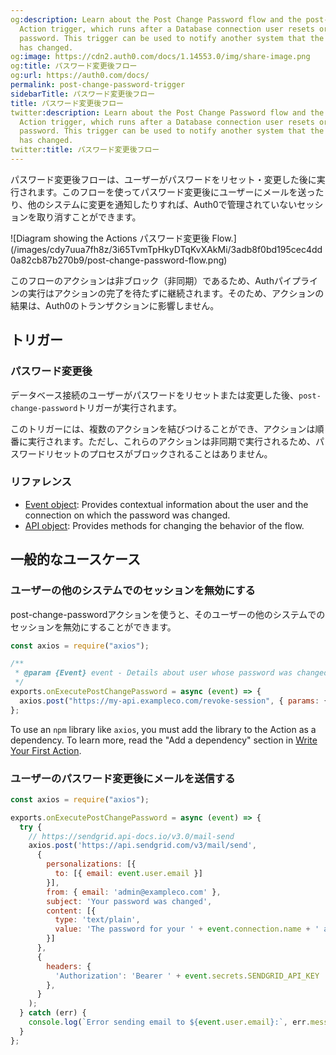 ```yaml
---
og:description: Learn about the Post Change Password flow and the post-change-password
  Action trigger, which runs after a Database connection user resets or changes their
  password. This trigger can be used to notify another system that the user’s password
  has changed.
og:image: https://cdn2.auth0.com/docs/1.14553.0/img/share-image.png
og:title: パスワード変更後フロー
og:url: https://auth0.com/docs/
permalink: post-change-password-trigger
sidebarTitle: パスワード変更後フロー
title: パスワード変更後フロー
twitter:description: Learn about the Post Change Password flow and the post-change-password
  Action trigger, which runs after a Database connection user resets or changes their
  password. This trigger can be used to notify another system that the user’s password
  has changed.
twitter:title: パスワード変更後フロー
---
```


パスワード変更後フローは、ユーザーがパスワードをリセット・変更した後に実行されます。このフローを使ってパスワード変更後にユーザーにメールを送ったり、他のシステムに変更を通知したりすれば、Auth0で管理されていないセッションを取り消すことができます。

<Frame>![Diagram showing the Actions パスワード変更後 Flow.](/images/cdy7uua7fh8z/3i65TvmTpHkyDTqKvXAkMi/3adb8f0bd195cec4dd0a82cb87b270b9/post-change-password-flow.png)</Frame>

このフローのアクションは非ブロック（非同期）であるため、Authパイプラインの実行はアクションの完了を待たずに継続されます。そのため、アクションの結果は、Auth0のトランザクションに影響しません。

## トリガー

### パスワード変更後

データベース接続のユーザーがパスワードをリセットまたは変更した後、`post-change-password`トリガーが実行されます。

このトリガーには、複数のアクションを結びつけることができ、アクションは順番に実行されます。ただし、これらのアクションは非同期で実行されるため、パスワードリセットのプロセスがブロックされることはありません。

### リファレンス

* [Event object](/docs/customize/actions/explore-triggers/password-reset-triggers/post-change-password-trigger/post-change-password-event-object): Provides contextual information about the user and the connection on which the password was changed.
* [API object](/docs/customize/actions/explore-triggers/password-reset-triggers/post-change-password-trigger/post-change-password-api-object): Provides methods for changing the behavior of the flow.

## 一般的なユースケース

### ユーザーの他のシステムでのセッションを無効にする

post-change-passwordアクションを使うと、そのユーザーの他のシステムでのセッションを無効にすることができます。

```javascript lines
const axios = require("axios");

/**
 * @param {Event} event - Details about user whose password was changed.
 */
exports.onExecutePostChangePassword = async (event) => {
  axios.post("https://my-api.exampleco.com/revoke-session", { params: { email: event.user.email }});
};
```






<Callout icon="file-lines" color="#0EA5E9" iconType="regular">

To use an `npm` library like `axios`, you must add the library to the Action as a dependency. To learn more, read the "Add a dependency" section in [Write Your First Action](/docs/customize/actions/write-your-first-action).

</Callout>

### ユーザーのパスワード変更後にメールを送信する

```javascript lines expandable
const axios = require("axios");

exports.onExecutePostChangePassword = async (event) => {
  try {
    // https://sendgrid.api-docs.io/v3.0/mail-send
    axios.post('https://api.sendgrid.com/v3/mail/send',
      {
        personalizations: [{
          to: [{ email: event.user.email }]
        }],
        from: { email: 'admin@exampleco.com' },
        subject: 'Your password was changed',
        content: [{
          type: 'text/plain',
          value: 'The password for your ' + event.connection.name + ' account ' + event.user.email + ' was recently changed.'
        }]
      },
      {
        headers: {
          'Authorization': 'Bearer ' + event.secrets.SENDGRID_API_KEY
        },
      }
    );
  } catch (err) {
    console.log(`Error sending email to ${event.user.email}:`, err.message)
  }
};
```